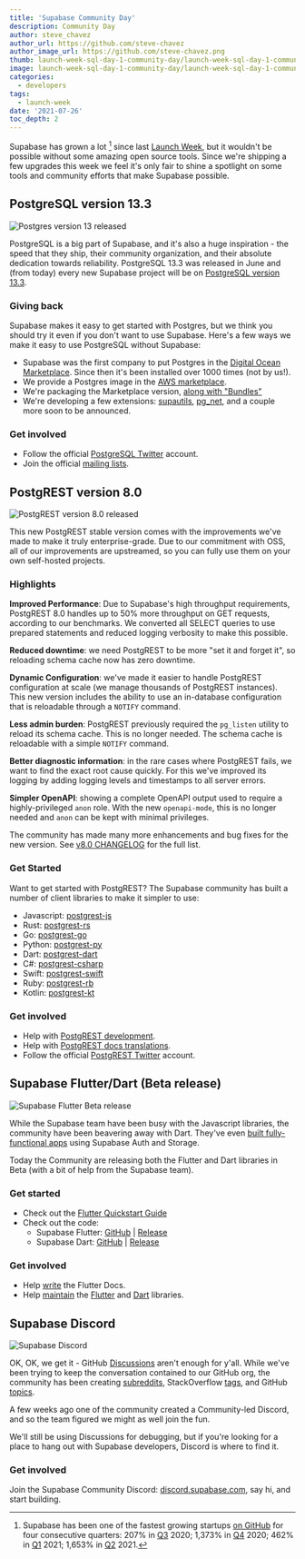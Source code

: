 ```yaml
---
title: 'Supabase Community Day'
description: Community Day
author: steve_chavez
author_url: https://github.com/steve-chavez
author_image_url: https://github.com/steve-chavez.png
thumb: launch-week-sql-day-1-community-day/launch-week-sql-day-1-community-day-thumb.jpg
image: launch-week-sql-day-1-community-day/launch-week-sql-day-1-community-day-og.jpg
categories:
  - developers
tags:
  - launch-week
date: '2021-07-26'
toc_depth: 2
---
```


Supabase has grown a lot [^1] since last [Launch Week](/blog/launch-week),
but it wouldn't be possible without some amazing open source tools.
Since we're shipping a few upgrades this week we feel it's only fair
to shine a spotlight on some tools and community efforts that make Supabase possible.

## PostgreSQL version 13.3

![Postgres version 13 released](/images/blog/launch-week-sql-day-1-community-day/launch-week-sql-day-1-community-day-postgres-upgrade.jpg)

PostgreSQL is a big part of Supabase, and it's also a huge inspiration - the speed that they ship, their community organization,
and their absolute dedication towards reliability. PostgreSQL 13.3 was released in June and (from today) every new Supabase project will
be on [PostgreSQL version 13.3](/blog/supabase-postgres-13).

### Giving back

Supabase makes it easy to get started with Postgres, but we think you should try it even if you don't want to use Supabase. Here's a
few ways we make it easy to use PostgreSQL without Supabase:

- Supabase was the first company to put Postgres in the [Digital Ocean Marketplace](https://marketplace.digitalocean.com/apps/supabase-postgres).
  Since then it's been installed over 1000 times (not by us!).
- We provide a Postgres image in the [AWS marketplace](https://aws.amazon.com/marketplace/pp/prodview-lk2pfa5nafecg).
- We're packaging the Marketplace version, [along with "Bundles"](/blog/supabase-postgres-13#postgresql-bundles)
- We're developing a few extensions: [supautils](https://github.com/supabase/supautils), [pg_net](https://github.com/supabase/pg_net), and a couple more soon to be announced.

### Get involved

- Follow the official [PostgreSQL Twitter](https://twitter.com/PostgreSQL) account.
- Join the official [mailing lists](https://www.postgresql.org/community/).

## PostgREST version 8.0

![PostgREST version 8.0 released](/images/blog/launch-week-sql-day-1-community-day/launch-week-sql-day-1-community-day-postgrest.jpg)

This new PostgREST stable version comes with the improvements we've made to make it truly enterprise-grade. Due to our commitment with OSS,
all of our improvements are upstreamed, so you can fully use them on your own self-hosted projects.

### Highlights

**Improved Performance**: Due to Supabase's high throughput requirements, PostgREST 8.0 handles up to 50% more throughput on
GET requests, according to our benchmarks. We converted all SELECT queries to use prepared statements and reduced logging
verbosity to make this possible.

**Reduced downtime**: we need PostgREST to be more "set it and forget it", so reloading schema cache now has zero downtime.

**Dynamic Configuration**: we've made it easier to handle PostgREST configuration at scale (we manage thousands of PostgREST instances).
This new version includes the ability to use an in-database configuration that is reloadable through a `NOTIFY` command.

**Less admin burden**: PostgREST previously required the `pg_listen` utility to reload its schema cache. This is no longer needed.
The schema cache is reloadable with a simple `NOTIFY` command.

**Better diagnostic information**: in the rare cases where PostgREST fails, we want to find the exact root cause quickly.
For this we've improved its logging by adding logging levels and timestamps to all server errors.

**Simpler OpenAPI**: showing a complete OpenAPI output used to require a highly-privileged `anon` role. With the new `openapi-mode`,
this is no longer needed and `anon` can be kept with minimal privileges.

The community has made many more enhancements and bug fixes for the new version. See
[v8.0 CHANGELOG](https://github.com/PostgREST/postgrest/releases/tag/v8.0.0) for the full list.

### Get Started

Want to get started with PostgREST? The Supabase community has built a number of client libraries to make it simpler to use:

- Javascript: [postgrest-js](https://github.com/supabase/postgrest-js)
- Rust: [postgrest-rs](https://github.com/supabase/postgrest-rs)
- Go: [postgrest-go](https://github.com/supabase/postgrest-go)
- Python: [postgrest-py](https://github.com/supabase/postgrest-py)
- Dart: [postgrest-dart](https://github.com/supabase/postgrest-dart)
- C#: [postgrest-csharp](https://github.com/supabase/postgrest-csharp)
- Swift: [postgrest-swift](https://github.com/supabase/postgrest-swift)
- Ruby: [postgrest-rb](https://github.com/supabase/postgrest-rb)
- Kotlin: [postgrest-kt](https://github.com/supabase/postgrest-kt)

### Get involved

- Help with [PostgREST development](https://github.com/PostgREST/postgrest/blob/main/.github/CONTRIBUTING.md).
- Help with [PostgREST docs translations](https://github.com/PostgREST/postgrest-docs/issues/393).
- Follow the official [PostgREST Twitter](https://twitter.com/postgrest_org) account.

## Supabase Flutter/Dart (Beta release)

![Supabase Flutter Beta release](/images/blog/launch-week-sql-day-1-community-day/launch-week-sql-day-1-community-day-flutter-library.jpg)

While the Supabase team have been busy with the Javascript libraries, the community have been beavering away with Dart. They've even
[built fully-functional apps](https://www.producthunt.com/posts/spot-2d300f54-7a0a-4dbf-aee2-4a75311217cc) using Supabase Auth and Storage.

Today the Community are releasing both the Flutter and Dart libraries in Beta (with a bit of help from the Supabase team).

### Get started

- Check out the [Flutter Quickstart Guide](/docs/guides/with-flutter)
- Check out the code:
  - Supabase Flutter: [GitHub](https://github.com/supabase/supabase-flutter/tree/main/packages/supabase_flutter) | [Release](https://pub.dev/packages/supabase_flutter)
  - Supabase Dart: [GitHub](https://github.com/supabase/supabase-flutter/tree/main/packages/supabase) | [Release](https://pub.dev/packages/supabase)

### Get involved

- Help [write](/supasquad#author) the Flutter Docs.
- Help [maintain](/supasquad#maintainer) the [Flutter](https://github.com/supabase/supabase-flutter/tree/main/packages/supabase_flutter)
  and [Dart](https://github.com/supabase/supabase-flutter/tree/main/packages/supabase) libraries.

## Supabase Discord

![Supabase Discord](/images/blog/launch-week-sql-day-1-community-day/launch-week-sql-day-1-community-day-discord-server.jpg)

OK, OK, we get it - GitHub [Discussions](https://github.com/supabase/supabase/discussions) aren't enough for y'all. While we've been trying
to keep the conversation contained to our GitHub org, the community has been creating [subreddits](https://www.reddit.com/r/Supabase/),
StackOverflow [tags](https://stackoverflow.com/questions/tagged/supabase), and GitHub [topics](https://github.com/topics/supabase).

A few weeks ago one of the community created a Community-led Discord, and so the team figured we might as well join the fun.

We'll still be using Discussions for debugging, but if you're looking for a place to hang out with Supabase developers, Discord is where to find it.

### Get involved

Join the Supabase Community Discord: [discord.supabase.com](http://discord.supabase.com), say hi, and start building.

[^1]:
    Supabase has been one of the fastest growing startups [on GitHub](https://github.com/supabase/supabase) for four consecutive quarters:
    207% in [Q3](https://runacap.com/ross-index/q3-2020/) 2020; 1,373% in [Q4](https://runacap.com/ross-index/q4-2020/) 2020;
    462% in [Q1](https://runacap.com/ross-index/q1-2021/) 2021; 1,653% in [Q2](https://runacap.com/ross-index/q2-2021/) 2021.
